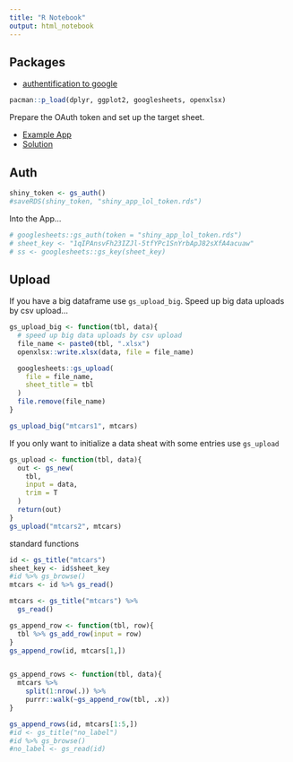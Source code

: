 ```yaml
---
title: "R Notebook"
output: html_notebook
---
```


## Packages

* [authentification to google](https://cran.r-project.org/web/packages/googleAuthR/vignettes/google-authentication-types.html)


```r
pacman::p_load(dplyr, ggplot2, googlesheets, openxlsx)
```

Prepare the OAuth token and set up the target sheet.

* [Example App](https://github.com/jennybc/googlesheets/blob/master/inst/shiny-examples/10_read-write-private-sheet/global.R)
* [Solution](https://stackoverflow.com/questions/32537882/adding-rows-to-a-google-sheet-using-the-r-package-googlesheets
)

## Auth

```r
shiny_token <- gs_auth()
#saveRDS(shiny_token, "shiny_app_lol_token.rds")
```

Into the App...

```r
# googlesheets::gs_auth(token = "shiny_app_lol_token.rds")
# sheet_key <- "1qIPAnsvFh23IZJl-5tfYPc1SnYrbApJ82sXfA4acuaw"
# ss <- googlesheets::gs_key(sheet_key)
```



## Upload


If you have a big dataframe use `gs_upload_big`. Speed up big data uploads by csv upload...

```r
gs_upload_big <- function(tbl, data){
  # speed up big data uploads by csv upload
  file_name <- paste0(tbl, ".xlsx")
  openxlsx::write.xlsx(data, file = file_name)

  googlesheets::gs_upload(
    file = file_name, 
    sheet_title = tbl
  )
  file.remove(file_name)
}

gs_upload_big("mtcars1", mtcars)
```

If you only want to initialize a data sheat with some entries use `gs_upload`

```r
gs_upload <- function(tbl, data){
  out <- gs_new(
    tbl, 
    input = data, 
    trim = T
  )
  return(out)
}
gs_upload("mtcars2", mtcars)
```

standard functions

```r
id <- gs_title("mtcars")
sheet_key <- id$sheet_key 
#id %>% gs_browse()
mtcars <- id %>% gs_read()
```


```r
mtcars <- gs_title("mtcars") %>% 
  gs_read()

gs_append_row <- function(tbl, row){
  tbl %>% gs_add_row(input = row)
}
gs_append_row(id, mtcars[1,])


gs_append_rows <- function(tbl, data){
  mtcars %>% 
    split(1:nrow(.)) %>% 
    purrr::walk(~gs_append_row(tbl, .x))
}

gs_append_rows(id, mtcars[1:5,])
#id <- gs_title("no_label")
#id %>% gs_browse()
#no_label <- gs_read(id)
```




